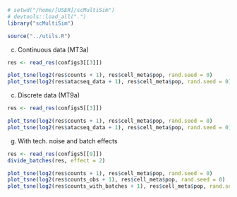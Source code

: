 ```r
# setwd("/home/[USER]/scMultiSim")
# devtools::load_all(".")
library("scMultiSim")

source("../utils.R")
```

(c) Continuous data (MT3a)

```r
res <- read_res(configs3[[3]])

plot_tsne(log2(res$counts + 1), res$cell_meta$pop, rand.seed = 0)
plot_tsne(log2(res$atacseq_data + 1), res$cell_meta$pop, rand.seed = 0)
```


(c) Discrete data (MT9a)

```r
res <- read_res(configs5[[3]])

plot_tsne(log2(res$counts + 1), res$cell_meta$pop, rand.seed = 0)
plot_tsne(log2(res$atacseq_data + 1), res$cell_meta$pop, rand.seed = 0)
```

(g) With tech. noise and batch effects

```r
res <- read_res(configs5[[9]])
divide_batches(res, effect = 2)

plot_tsne(log2(res$counts + 1), res$cell_meta$pop, rand.seed = 0)
plot_tsne(log2(res$counts_obs + 1), res$cell_meta$pop, rand.seed = 0)
plot_tsne(log2(res$counts_with_batches + 1), res$cell_meta$pop, rand.seed = 0, label2 = res$cell_meta$batch)
```
